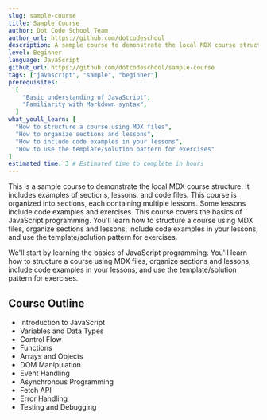 ```yaml
---
slug: sample-course
title: Sample Course
author: Dot Code School Team
author_url: https://github.com/dotcodeschool
description: A sample course to demonstrate the local MDX course structure.
level: Beginner
language: JavaScript
github_url: https://github.com/dotcodeschool/sample-course
tags: ["javascript", "sample", "beginner"]
prerequisites:
  [
    "Basic understanding of JavaScript",
    "Familiarity with Markdown syntax",
  ]
what_youll_learn: [
  "How to structure a course using MDX files",
  "How to organize sections and lessons",
  "How to include code examples in your lessons",
  "How to use the template/solution pattern for exercises"
]
estimated_time: 3 # Estimated time to complete in hours
---
```


This is a sample course to demonstrate the local MDX course structure. It includes examples of sections, lessons, and code files. This course is organized into sections, each containing multiple lessons. Some lessons include code examples and exercises. This course covers the basics of JavaScript programming. You'll learn how to structure a course using MDX files, organize sections and lessons, include code examples in your lessons, and use the template/solution pattern for exercises.

We'll start by learning the basics of JavaScript programming. You'll learn how to structure a course using MDX files, organize sections and lessons, include code examples in your lessons, and use the template/solution pattern for exercises.

## Course Outline

- Introduction to JavaScript
- Variables and Data Types
- Control Flow
- Functions
- Arrays and Objects
- DOM Manipulation
- Event Handling
- Asynchronous Programming
- Fetch API
- Error Handling
- Testing and Debugging
